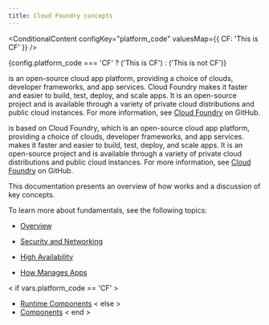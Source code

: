 ```yaml
---
title: Cloud Foundry concepts
---
```



<ConditionalContent 
    configKey="platform_code"
    valuesMap={{
        CF: 'This is CF'
    }}
/>

{config.platform_code === 'CF' ? ('This is CF') : ('This is not CF')}

<AppRuntimeAbbr/> is an open-source cloud app platform, providing a choice of clouds, developer
frameworks, and app services. Cloud Foundry makes it faster and easier to build, test, deploy, and scale apps. It is an open-source project and is available through a variety of private cloud distributions and public cloud instances. For more information, see [Cloud Foundry](https://github.com/cloudfoundry) on GitHub.

<AppRuntimeAbbr/> is based on Cloud Foundry, which is an open-source cloud app platform, providing a choice of clouds, developer frameworks, and app
services. <AppRuntimeAbbr/> makes it faster and easier to build, test, deploy, and scale apps. It is an open-source project and is available through a variety of private cloud distributions and public cloud instances. For more information, see [Cloud Foundry](https://github.com/cloudfoundry) on GitHub.


This documentation presents an overview of
how <AppRuntimeAbbr/> works and a discussion of key concepts.

To learn more about <AppRuntimeAbbr/> fundamentals, see the following topics:

* [<AppRuntimeAbbr/> Overview](overview.html)

* [Security and Networking](security-index.html)

* [High Availability](ha-index.html)

* [How <AppRuntimeAbbr/> Manages Apps](apps-index.html)

< if vars.platform_code == 'CF' >
* [Runtime Components](architecture/index.html)
< else >
* [<AppRuntimeAbbr/> Components](architecture/index.html)
< end >
